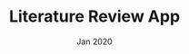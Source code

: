 ---
company: UofT Computer Science Research Group
title: Literature Review App
date: Jan 2020
order: Jan 2020
porder: 9
description: [Web app built for the Computer Science Undergraduate Research Group to conduct literary reviews at the University of Toronto Scarborough, Structured user interface with partial loading of survey questions using AJAX requests to require less reloading of pages and faster initial response times, Designed a Data Model to store dynamically created surveys and user responses in a MySQL database; focusing on flexibility and strong data relationships, NodeJS and ExpressJS backend to serve HTTP requests asynchronously with Redis for session storage]
journey: true
skills: [node, jquery, html, css, mysql]
new: [node, jquery, mysql]
company_short: n/a
type: Project – Lit Review App
learned: Creating a 3-tier web application and storing data in a SQL database
repo: https://github.com/razamu15/cs_urg
---